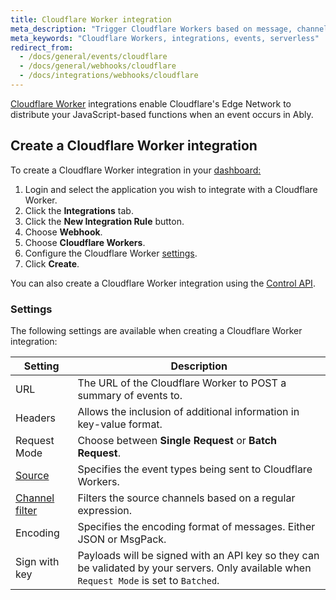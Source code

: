 ```yaml
---
title: Cloudflare Worker integration
meta_description: "Trigger Cloudflare Workers based on message, channel lifecycle, channel occupancy, and presence events."
meta_keywords: "Cloudflare Workers, integrations, events, serverless"
redirect_from:
  - /docs/general/events/cloudflare
  - /docs/general/webhooks/cloudflare
  - /docs/integrations/webhooks/cloudflare
---
```


[Cloudflare Worker](https://workers.cloudflare.com) integrations enable Cloudflare's Edge Network to distribute your JavaScript-based functions when an event occurs in Ably.

## Create a Cloudflare Worker integration <a id="create"/>

To create a Cloudflare Worker integration in your [dashboard:](https://ably.com/dashboard/any)

1. Login and select the application you wish to integrate with a Cloudflare Worker.
2. Click the **Integrations** tab.
3. Click the **New Integration Rule** button.
4. Choose **Webhook**.
5. Choose **Cloudflare Workers**.
6. Configure the Cloudflare Worker [settings](#settings).
7. Click **Create**.

You can also create a Cloudflare Worker integration using the [Control API](/docs/platform/account/control-api).

### Settings <a id="settings"/>

The following settings are available when creating a Cloudflare Worker integration:

| Setting | Description |
| ------- | ----------- |
| URL | The URL of the Cloudflare Worker to POST a summary of events to. |
| Headers | Allows the inclusion of additional information in key-value format. |
| Request Mode | Choose between **Single Request** or **Batch Request**. |
| [Source](/docs/platform/integrations/webhooks#sources) | Specifies the event types being sent to Cloudflare Workers. |
| [Channel filter](/docs/platform/integrations/webhooks#filter) | Filters the source channels based on a regular expression. |
| Encoding | Specifies the encoding format of messages. Either JSON or MsgPack. |
| Sign with key | Payloads will be signed with an API key so they can be validated by your servers. Only available when `Request Mode` is set to `Batched`. |
